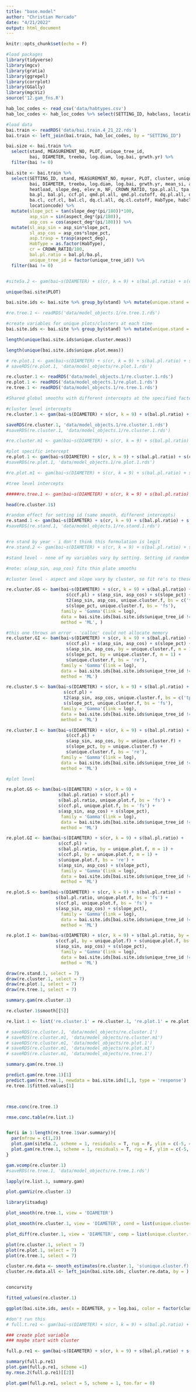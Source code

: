 ```yaml
---
title: "base.model"
author: "Christian Mercado"
date: "4/21/2022"
output: html_document
---
```


```r
knitr::opts_chunk$set(echo = F)

#load packages
library(tidyverse)
library(mgcv)
library(gratia)
library(ggrepel)
library(corrplot)
library(GGally)
library(mgcViz)
source('12.gam_fns.R')

hab_loc_codes <- read_csv('data/habtypes.csv')
hab_loc_codes <- hab_loc_codes %>% select(SETTING_ID, habclass, locationcode)

#load data
bai.train <- readRDS('data/bai.train.4_21_22.rds')
bai.train <- left_join(bai.train, hab_loc_codes, by = "SETTING_ID")

bai.size <- bai.train %>% 
  select(stand, MEASUREMENT_NO, PLOT, unique_tree_id, 
         bai, DIAMETER, treeba, log.diam, log.bai, grwth.yr) %>% 
  filter(bai != 0)

bai.site <- bai.train %>% 
  select(SETTING_ID, stand, MEASUREMENT_NO, myear, PLOT, cluster, unique_tree_id, 
         bai, DIAMETER, treeba, log.diam, log.bai, grwth.yr, mean_si, aspect_deg, 
         heatload, slope_deg, elev_m, NF, CROWN_RATIO, tpa.pl.all, tpa.pl.cutoff,
         ba.pl, bal.pl, ccf.pl, qmd.pl.all, qmd.pl.cutoff, dq.pl.all, dq.pl.cutoff, tpa.cl.all, tpa.pl.cutoff,
         ba.cl, ccf.cl, bal.cl, dq.cl.all, dq.cl.cutoff, HabType, habclass,
         locationcode) %>% 
  mutate(slope_pct = tan(slope_deg*(pi/180))*100, 
         asp_sin = sin(aspect_deg*(pi/180)),
         asp_cos = cos(aspect_deg*(pi/180))) %>%
  mutate(sl_asp_sin = asp_sin*slope_pct, 
         sl_asp_cos = asp_cos*slope_pct, 
         asp.trasp = trasp(aspect_deg), 
         HabType = as.factor(HabType),
         cr = CROWN_RATIO/100,
         bal.pl.ratio = bal.pl/ba.pl,
         unique_tree_id = factor(unique_tree_id)) %>% 
  filter(bai != 0)


#site5a.2 <- gam(bai~s(DIAMETER) + s(cr, k = 9) + s(bal.pl.ratio) + s(ccf.pl) + s(asp_sin, asp_cos) + s(slope_pct), family = 'Gamma'(link = log), data = bai.site[bai.site$unique_tree_id != 15431,], method = 'ML')

unique(bai.site$PLOT)

bai.site.ids <- bai.site %>% group_by(stand) %>% mutate(unique.stand = group_indices()) %>% ungroup() %>% mutate(unique.cluster = (1000*unique.stand)+cluster, unique.plot = (1000*unique.stand)+PLOT) %>% mutate(unique.cluster.meas = as.factor(unique.cluster + MEASUREMENT_NO), unique.plot.meas = as.factor(unique.plot + MEASUREMENT_NO), unique.cluster.f = as.factor(unique.cluster), unique.plot.f = as.factor(unique.plot), unique.tree.f = as.factor(unique_tree_id))

#re.tree.1 <- readRDS('data/model_objects.1/re.tree.1.rds')
```

```r
#create variables for unique plots/clusters at each time
bai.site.ids <- bai.site %>% group_by(stand) %>% mutate(unique.stand = group_indices()) %>% ungroup() %>% mutate(unique.cluster = (1000*unique.stand)+cluster, unique.plot = (1000*unique.stand)+PLOT) %>% mutate(unique.cluster.meas = as.factor(unique.cluster + MEASUREMENT_NO), unique.plot.meas = as.factor(unique.plot + MEASUREMENT_NO), unique.cluster.f = as.factor(unique.cluster), unique.plot.f = as.factor(unique.plot), unique.tree.f = as.factor(unique_tree_id))#, unique.tree.meas = as.factor((unique_tree_id + MEASUREMENT_NO/100)))

length(unique(bai.site.ids$unique.cluster.meas))

length(unique(bai.site.ids$unique.plot.meas))

```

```r

# re.plot.1 <- gam(bai~s(DIAMETER) + s(cr, k = 9) + s(bal.pl.ratio) + s(ccf.pl) + s(asp_sin, asp_cos) + s(slope_pct) + s(unique.plot.f, bs = 're'), family = 'Gamma'(link = log), data = bai.site.ids[bai.site.ids$unique_tree_id != 15431,], method = 'ML')
# saveRDS(re.plot.1, 'data/model_objects/re.plot.1.rds')

re.cluster.1 <- readRDS('data/model_objects.1/re.cluster.1.rds')
re.plot.1 <- readRDS('data/model_objects.1/re.plot.1.rds')
re.tree.1 <- readRDS('data/model_objects.1/re.tree.1.rds')


```


```r
#Shared global smooths with different intercepts at the specified factor level

#cluster level intercepts
re.cluster.1 <- gam(bai~s(DIAMETER) + s(cr, k = 9) + s(bal.pl.ratio) + s(ccf.pl) + s(asp_sin, asp_cos) + s(slope_pct) + s(unique.cluster.f, bs = 're'), family = 'Gamma'(link = log), data = bai.site.ids[bai.site.ids$unique_tree_id != 15431,], method = 'ML')

saveRDS(re.cluster.1, 'data/model_objects.1/re.cluster.1.rds')
#saveRDS(re.cluster.1, 'data/model_objects.1/re.cluster.1.rds')

#re.cluster.m1 <- gam(bai~s(DIAMETER) + s(cr, k = 9) + s(bal.pl.ratio) + s(ccf.pl) + s(asp_sin, asp_cos) + s(slope_pct) + s(unique.cluster.meas, bs = 're'), family = 'Gamma'(link = log), data = bai.site.ids[bai.site.ids$unique_tree_id != 15431,], method = 'ML')

#plot specific intercept
re.plot.1 <- gam(bai~s(DIAMETER) + s(cr, k = 9) + s(bal.pl.ratio) + s(ccf.pl) + s(asp_sin, asp_cos) + s(slope_pct) + s(unique.plot.f, bs = 're'), family = 'Gamma'(link = log), data = bai.site.ids[bai.site.ids$unique_tree_id != 15431,], method = 'ML')
#saveRDS(re.plot.1, 'data/model_objects.1/re.plot.1.rds')

#re.plot.m1 <- gam(bai~s(DIAMETER) + s(cr, k = 9) + s(bal.pl.ratio) + s(ccf.pl) + s(asp_sin, asp_cos) + s(slope_pct) + s(unique.plot.meas, bs = 're'), family = 'Gamma'(link = log), data = bai.site.ids[bai.site.ids$unique_tree_id != 15431,], method = 'ML')

#tree level intercepts

#####re.tree.1 <- gam(bai~s(DIAMETER) + s(cr, k = 9) + s(bal.pl.ratio) + s(ccf.pl) + s(asp_sin, asp_cos) + s(slope_pct) + s(unique_tree_id, bs = 're'), family = 'Gamma'(link = log), data = bai.site.ids[bai.site.ids$unique_tree_id != 15431,], method = 'ML')
```


```r

head(re.cluster.1$)

```


```r

#random effect for setting id (same smooth, different intercepts)
re.stand.1 <- gam(bai~s(DIAMETER) + s(cr, k = 9) + s(bal.pl.ratio) + s(ccf.pl) + s(asp_sin, asp_cos) + s(slope_pct) + s(stand, bs = 're'), family = 'Gamma'(link = log), data = bai.site.ids[bai.site.ids$unique_tree_id != 15431,], method = 'ML')
#saveRDS(re.stand.1, 'data/model_objects.1/re.stand.1.rds')


#re stand by year - i don't think this formulation is legit
#re.stand.2 <- gam(bai~s(DIAMETER) + s(cr, k = 9) + s(bal.pl.ratio) + s(ccf.pl) + s(asp_sin, asp_cos) + s(slope_pct) + s(stand,  by = myear, bs = 're'), family = 'Gamma'(link = log), data = bai.site.ids[bai.site.ids$unique_tree_id != 15431,], method = 'ML')

```

```r

#stand level - none of my variables vary by setting. Setting id random effect intercept is the simplest random effect I can have (i think)

#note: s(asp_sin, asp_cos) fits thin plate smooths

#cluster level - aspect and slope vary by cluster, so fit re's to these variables

re.cluster.GS <- bam(bai~s(DIAMETER) + s(cr, k = 9) + s(bal.pl.ratio) +
                       s(ccf.pl) + s(asp_sin, asp_cos) + s(slope_pct) +
                       t2(asp_sin, asp_cos, unique.cluster.f, bs = c('tp', 'tp', 're')) +
                       s(slope_pct, unique.cluster.f, bs = 'fs'), 
                     family = 'Gamma'(link = log), 
                     data = bai.site.ids[bai.site.ids$unique_tree_id != 15431,], 
                     method = 'ML', )

#this one throws an error - 'calloc' could not allocate memory
re.cluster.GI <- bam(bai~s(DIAMETER) + s(cr, k = 9) + s(bal.pl.ratio) +
                       s(ccf.pl) + s(asp_sin, asp_cos) + s(slope_pct) +
                       s(asp_sin, asp_cos, by = unique.cluster.f, m = 1) +
                       s(slope_pct, by = unique.cluster.f, m = 1) + 
                       s(unique.cluster.f, bs = 're'), 
                     family = 'Gamma'(link = log), 
                     data = bai.site.ids[bai.site.ids$unique_tree_id != 15431,], 
                     method = 'ML')

re.cluster.S <- bam(bai~s(DIAMETER) + s(cr, k = 9) + s(bal.pl.ratio) +
                      s(ccf.pl) +
                      t2(asp_sin, asp_cos, unique.cluster.f, bs = c('tp', 'tp', 're')) +
                      s(slope_pct, unique.cluster.f, bs = 'fs'), 
                     family = 'Gamma'(link = log), 
                     data = bai.site.ids[bai.site.ids$unique_tree_id != 15431,], 
                     method = 'ML')

re.cluster.I <- bam(bai~s(DIAMETER) + s(cr, k = 9) + s(bal.pl.ratio) + 
                       s(ccf.pl) +
                       s(asp_sin, asp_cos, by = unique.cluster.f) +
                       s(slope_pct, by = unique.cluster.f) + 
                       s(unique.cluster.f, bs = 're'), 
                     family = 'Gamma'(link = log), 
                     data = bai.site.ids[bai.site.ids$unique_tree_id != 15431,], 
                     method = 'ML')

#plot level

re.plot.GS <- bam(bai~s(DIAMETER) + s(cr, k = 9) + 
                    s(bal.pl.ratio) + s(ccf.pl) +
                    s(bal.pl.ratio, unique.plot.f, bs = 'fs') +
                    s(ccf.pl, unique.plot.f, bs = 'fs') + 
                    s(asp_sin, asp_cos) + s(slope_pct), 
                     family = 'Gamma'(link = log), 
                     data = bai.site.ids[bai.site.ids$unique_tree_id != 15431,], 
                     method = 'ML')

re.plot.GI <- bam(bai~s(DIAMETER) + s(cr, k = 9) + s(bal.pl.ratio) +
                    s(ccf.pl) + 
                    s(bal.pl.ratio, by = unique.plot.f, m = 1) +
                    s(ccf.pl, by = unique.plot.f, m = 1) + 
                    s(unique.plot.f, bs = 're') +
                    s(asp_sin, asp_cos) + s(slope_pct), 
                     family = 'Gamma'(link = log), 
                     data = bai.site.ids[bai.site.ids$unique_tree_id != 15431,], 
                     method = 'ML')

re.plot.S <- bam(bai~s(DIAMETER) + s(cr, k = 9) + s(bal.pl.ratio) +
                   s(bal.pl.ratio, unique.plot.f, bs = 'fs') +
                   s(ccf.pl, unique.plot.f, bs = 'fs') + 
                   s(asp_sin, asp_cos) + s(slope_pct), 
                     family = 'Gamma'(link = log), 
                     data = bai.site.ids[bai.site.ids$unique_tree_id != 15431,], 
                     method = 'ML')

re.plot.I <- bam(bai~s(DIAMETER) + s(cr, k = 9) + s(bal.pl.ratio, by = unique.plot.f) + 
                   s(ccf.pl, by = unique.plot.f) + s(unique.plot.f, bs = 're') +
                   s(asp_sin, asp_cos) + s(slope_pct), 
                     family = 'Gamma'(link = log), 
                     data = bai.site.ids[bai.site.ids$unique_tree_id != 15431,], 
                     method = 'ML')
```

```r
draw(re.stand.1, select = 7)
draw(re.cluster.1, select = 7)
draw(re.plot.1, select = 7)
draw(re.tree.1, select = 7)


```



```r
summary.gam(re.cluster.1)

re.cluster.1$smooth[[5]]
```



```r
re.list.1 <- list('re.cluster.1' = re.cluster.1, 're.plot.1' = re.plot.1, 're.tree.1' = re.tree.1)

# saveRDS(re.cluster.1, 'data/model_objects/re.cluster.1')
# saveRDS(re.cluster.m1, 'data/model_objects/re.cluster.m1')
# saveRDS(re.cluster.m1, 'data/model_objects/re.plot.1')
# saveRDS(re.cluster.m1, 'data/model_objects/re.plot.m1')
# saveRDS(re.cluster.m1, 'data/model_objects/re.tree.1')

summary.gam(re.tree.1)

predict.gam(re.tree.1)[1]
predict.gam(re.tree.1, newdata = bai.site.ids[1,], type = 'response')
re.tree.1$fitted.values[1]



rmse.conc(re.tree.1)

rmse.conc.table(re.list.1)


for(i in 1:length(re.tree.1$var.summary)){
  par(mfrow = c(1,2))
  plot.gam(site5a.2, scheme = 1, residuals = T, rug = F, ylim = c(-5, 4), select = i, seWithMean = TRUE)
  plot.gam(re.tree.1, scheme = 1, residuals = T, rug = F, ylim = c(-5, 4), select = i, seWithMean = TRUE)
}

gam.vcomp(re.cluster.1)
#saveRDS(re.tree.1, 'data/model_objects/re.tree.1.rds')
```

```r
lapply(re.list.1, summary.gam)

plot.gamViz(re.cluster.1)
```

```r
library(itsadug)

plot_smooth(re.tree.1, view = 'DIAMETER')

plot_smooth(re.cluster.1, view = 'DIAMETER', cond = list(unique.cluster.f = c('1100', '4100', '6100')),plot_all = 'unique.cluster.f')

plot_diff(re.cluster.1, view = 'DIAMETER', comp = list(unique.cluster.f = c('1100', '18300')))

plot(re.cluster.1, select = 7)
plot(re.plot.1, select = 7)
plot(re.tree.1, select = 7)

cluster.re.data <- smooth_estimates(re.cluster.1, 's(unique.cluster.f)') %>% select(re.int = est, re.int.se = se, unique.cluster.f)
cluster.re.data.all <- left_join(bai.site.ids, cluster.re.data, by = )


concurvity

```

```r
fitted_values(re.cluster.1)

ggplot(bai.site.ids, aes(x = DIAMETER, y = log.bai, color = factor(cluster))) + geom_point(alpha = .15) + facet_wrap(~stand, scales = 'free')
```



```r
#don't run this
# full.t.re1 <- gam(bai~s(DIAMETER) + s(cr, k = 9) + s(bal.pl.ratio) + s(ccf.pl) + s(asp_sin, asp_cos) + s(slope_pct) + s(unique_tree_id, bs = 're'), family = 'Gamma'(link = log), data = bai.site[bai.site$unique_tree_id != 15431,], method = 'ML')
```

```r
### create plot variable
### maybe start with cluster

full.p.re1 <- gam(bai~s(DIAMETER) + s(cr, k = 9) + s(bal.pl.ratio) + s(ccf.pl) + s(asp_sin, asp_cos) + s(slope_pct) + s(stand, bs = 're'), family = 'Gamma'(link = log), data = bai.site[bai.site$unique_tree_id != 15431,], method = 'ML')

summary(full.p.re1)
plot.gam(full.p.re1, scheme =1)
my.rmse.2(full.p.re1)[[2]]

plot.gam(full.p.re1, select = 5, scheme = 1, too.far = 0)
```

```r

```

```r

```





